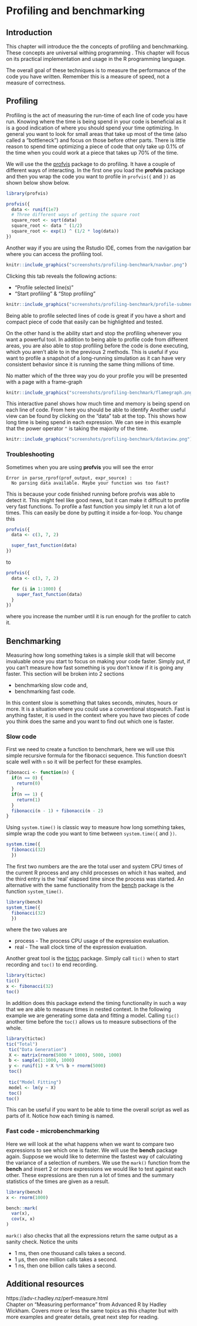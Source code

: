 # Profiling and benchmarking {#profile-benchmark}

## Introduction

This chapter will introduce the the concepts of profiling and benchmarking. These concepts are universal withing programming . This chapter will focus on its practical implementation and usage in the R programming language.

The overall goal of these techniques is to measure the performance of the code you have written. Remember this is a measure of speed, not a measure of correctness.

## Profiling

Profiling is the act of measuring the run-time of each line of code you have run. Knowing where the time is being spend in your code is beneficial as it is a good indication of where you should spend your time optimizing. In general you want to look for small areas that take up most of the time (also called a "bottleneck") and focus on those before other parts. There is little reason to spend time optimizing a piece of code that only take up 0.1% of the time when you could work at a piece that takes up 70% of the time. 

We will use the the [profvis](https://rstudio.github.io/profvis/) package to do profiling. It have a couple of different ways of interacting. In the first one you load the **profvis** package and then you wrap the code you want to profile in `profvis({` and `})` as shown below show below.

```r
library(profvis)

profvis({
  data <- runif(1e7)
  # Three different ways of getting the square root
  square_root <- sqrt(data)
  square_root <- data ^ (1/2)
  square_root <- exp(1) ^ (1/2 * log(data))
})
```

Another way if you are using the Rstudio IDE, comes from the navigation bar where you can access the profiling tool.

```r
knitr::include_graphics("screenshots/profiling-benchmark/navbar.png")
```

Clicking this tab reveals the following actions: 

- "Profile selected line(s)" 
- "Start profiling" & "Stop profiling"

```r
knitr::include_graphics("screenshots/profiling-benchmark/profile-submenu.png")
```

Being able to profile selected lines of code is great if you have a short and compact piece of code that easily can be highlighted and tested. 

On the other hand is the ability start and stop the profiling whenever you want a powerful tool. In addition to being able to profile code from different areas, you are also able to stop profiling before the code is done executing, which you aren't able to in the previous 2 methods. This is useful if you want to profile a snapshot of a long-running simulation as it can have very consistent behavior since it is running the same thing millions of time.

No matter which of the three way you do your profile you will be presented with a page with a frame-graph

```r
knitr::include_graphics("screenshots/profiling-benchmark/flamegraph.png")
```

This interactive panel shows how much time and memory is being spend on each line of code. From here you should be able to identify  Another useful view can be found by clicking on the "data" tab at the top. This shows how long time is being spend in each expression. We can see in this example that the power operator `^` is taking the majority of the time.

```r
knitr::include_graphics("screenshots/profiling-benchmark/dataview.png")
```

### Troubleshooting

Sometimes when you are using **profvis** you will see the error 

```{}
Error in parse_rprof(prof_output, expr_source) : 
  No parsing data available. Maybe your function was too fast?
```

This is because your code finished running before profvis was able to detect it. This might feel like good news, but it can make it difficult to profile very fast functions. To profile a fast function you simply let it run a lot of times. This can easily be done by putting it inside a for-loop. You change this

```r
profvis({
  data <- c(3, 7, 2)

  super_fast_function(data)
})
```

to 

```r
profvis({
  data <- c(3, 7, 2)

  for (i in 1:1000) {
    super_fast_function(data)
  }
})
```

where you increase the number until it is run enough for the profiler to catch it.

## Benchmarking

Measuring how long something takes is a simple skill that will become invaluable once you start to focus on making your code faster. Simply put, if you can't measure how fast something is you don't know if it is going any faster. This section will be broken into 2 sections

- benchmarking slow code and,
- benchmarking fast code. 

In this content slow is something that takes seconds, minutes, hours or more. It is a situation where you could use a conventional stopwatch. Fast is anything faster, it is used in the context where you have two pieces of code you think does the same and you want to find out which one is faster. 

### Slow code

First we need to create a function to benchmark, here we will use this simple recursive formula for the fibonacci sequence. This function doesn't scale well with `n` so it will be perfect for these examples.

```r
fibonacci <- function(n) {
  if(n == 0) {
    return(0)
  }
  if(n == 1) {
    return(1)
  }
  fibonacci(n - 1) + fibonacci(n - 2)
}
```

Using `system.time()` is classic way to measure how long something takes, simple wrap the code you want to time between `system.time({` and `})`.

```r
system.time({
  fibonacci(32)
  })
```

The first two numbers are the are the total user and system CPU times of the current R process and any child processes on which it has waited, and the third entry is the ‘real’ elapsed time since the process was started. An alternative with the same functionality from the [bench](http://bench.r-lib.org) package is the function `system_time()`.

```r
library(bench)
system_time({
  fibonacci(32)
  })
```

where the two values are

- process - The process CPU usage of the expression evaluation.
- real - The wall clock time of the expression evaluation.

Another great tool is the [tictoc](http://collectivemedia.github.io/tictoc/) package. Simply call `tic()` when to start recording and `toc()` to end recording.

```r
library(tictoc)
tic()
x <- fibonacci(32)
toc()
```

In addition does this package extend the timing functionality in such a way that we are able to measure times in nested context. In the following example we are generating some data and fitting a model. Calling `tic()` another time before the `toc()` allows us to measure subsections of the whole.

```r
library(tictoc)
tic("Total")
 tic("Data Generation")
 X <- matrix(rnorm(5000 * 1000), 5000, 1000)
 b <- sample(1:1000, 1000)
 y <- runif(1) + X %*% b + rnorm(5000)
 toc()
 
 tic("Model Fitting")
 model <- lm(y ~ X)
 toc()
toc()
```

This can be useful if you want to be able to time the overall script as well as parts of it. Notice how each timing is named.

### Fast code - microbenchmarking

Here we will look at the what happens when we want to compare two expressions to see which one is faster. We will use the **bench** package again. Suppose we would like to determine the fastest way of calculating the variance of a selection of numbers. We use the `mark()` function from the **bench** and insert 2 or more expressions we would like to test against each other. These expressions are then run a lot of times and the summary statistics of the times are given as a result. 

```r
library(bench)
x <- rnorm(1000)

bench::mark(
  var(x),
  cov(x, x)
)
```

`mark()` also checks that all the expressions return the same output as a sanity check. Notice the units

- 1 ms, then one thousand calls takes a second.
- 1 µs, then one million calls takes a second.
- 1 ns, then one billion calls takes a second.

## Additional resources

https://adv-r.hadley.nz/perf-measure.html  
Chapter on "Measuring performance" from Advanced R by Hadley Wickham. Covers more or less the same topics as this chapter but with more examples and greater details, great next step for reading.
